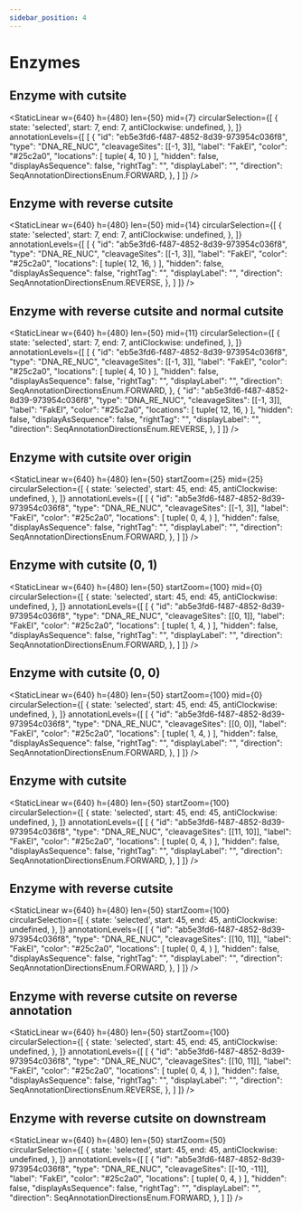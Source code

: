 ```yaml
---
sidebar_position: 4
---
```




# Enzymes

## Enzyme with cutsite
<StaticLinear w={640} h={480} len={50} mid={7} circularSelection={[
    {
      state: 'selected',
      start: 7,
      end: 7,
      antiClockwise: undefined,
    },
  ]}
  annotationLevels={[
      [
        {
          "id": "eb5e3fd6-f487-4852-8d39-973954c036f8",
          "type": "DNA_RE_NUC",
          "cleavageSites": [[-1, 3]],
          "label": "FakEI",
          "color": "#25c2a0",
          "locations": [
              tuple(
                  4,
                  10
              )
          ],
          "hidden": false,
          "displayAsSequence": false,
          "rightTag": "",
          "displayLabel": "",
          "direction": SeqAnnotationDirectionsEnum.FORWARD,
        },
      ]
  ]}
/>



## Enzyme with reverse cutsite
<StaticLinear w={640} h={480} len={50} mid={14} circularSelection={[
    {
      state: 'selected',
      start: 7,
      end: 7,
      antiClockwise: undefined,
    },
  ]}
  annotationLevels={[
      [
        {
          "id": "ab5e3fd6-f487-4852-8d39-973954c036f8",
          "type": "DNA_RE_NUC",
          "cleavageSites": [[-1, 3]],
          "label": "FakEI",
          "color": "#25c2a0",
          "locations": [
              tuple(
                  12,
                  16,
              )
          ],
          "hidden": false,
          "displayAsSequence": false,
          "rightTag": "",
          "displayLabel": "",
          "direction": SeqAnnotationDirectionsEnum.REVERSE,
        },
      ]
  ]}
/>



## Enzyme with reverse cutsite and normal cutsite
<StaticLinear w={640} h={480} len={50} mid={11} circularSelection={[
    {
      state: 'selected',
      start: 7,
      end: 7,
      antiClockwise: undefined,
    },
  ]}
  annotationLevels={[
      [
        {
          "id": "eb5e3fd6-f487-4852-8d39-973954c036f8",
          "type": "DNA_RE_NUC",
          "cleavageSites": [[-1, 3]],
          "label": "FakEI",
          "color": "#25c2a0",
          "locations": [
              tuple(
                  4,
                  10
              )
          ],
          "hidden": false,
          "displayAsSequence": false,
          "rightTag": "",
          "displayLabel": "",
          "direction": SeqAnnotationDirectionsEnum.FORWARD,
        },
        {
          "id": "ab5e3fd6-f487-4852-8d39-973954c036f8",
          "type": "DNA_RE_NUC",
          "cleavageSites": [[-1, 3]],
          "label": "FakEI",
          "color": "#25c2a0",
          "locations": [
              tuple(
                  12,
                  16,
              )
          ],
          "hidden": false,
          "displayAsSequence": false,
          "rightTag": "",
          "displayLabel": "",
          "direction": SeqAnnotationDirectionsEnum.REVERSE,
        },
      ]
  ]}
/>


## Enzyme with cutsite over origin
<StaticLinear w={640} h={480} len={50} startZoom={25} mid={25} circularSelection={[
    {
      state: 'selected',
      start: 45,
      end: 45,
      antiClockwise: undefined,
    },
  ]}
  annotationLevels={[
      [
        {
          "id": "ab5e3fd6-f487-4852-8d39-973954c036f8",
          "type": "DNA_RE_NUC",
          "cleavageSites": [[-1, 3]],
          "label": "FakEI",
          "color": "#25c2a0",
          "locations": [
              tuple(
                  0,
                  4,
              )
          ],
          "hidden": false,
          "displayAsSequence": false,
          "rightTag": "",
          "displayLabel": "",
          "direction": SeqAnnotationDirectionsEnum.FORWARD,
        },
      ]
  ]}
/>



## Enzyme with cutsite (0, 1)
<StaticLinear w={640} h={480} len={50} startZoom={100} mid={0} circularSelection={[
    {
      state: 'selected',
      start: 45,
      end: 45,
      antiClockwise: undefined,
    },
  ]}
  annotationLevels={[
      [
        {
          "id": "ab5e3fd6-f487-4852-8d39-973954c036f8",
          "type": "DNA_RE_NUC",
          "cleavageSites": [[0, 1]],
          "label": "FakEI",
          "color": "#25c2a0",
          "locations": [
              tuple(
                  1,
                  4,
              )
          ],
          "hidden": false,
          "displayAsSequence": false,
          "rightTag": "",
          "displayLabel": "",
          "direction": SeqAnnotationDirectionsEnum.FORWARD,
        },
      ]
  ]}
/>

## Enzyme with cutsite (0, 0)
<StaticLinear w={640} h={480} len={50} startZoom={100} mid={0} circularSelection={[
    {
      state: 'selected',
      start: 45,
      end: 45,
      antiClockwise: undefined,
    },
  ]}
  annotationLevels={[
      [
        {
          "id": "ab5e3fd6-f487-4852-8d39-973954c036f8",
          "type": "DNA_RE_NUC",
          "cleavageSites": [[0, 0]],
          "label": "FakEI",
          "color": "#25c2a0",
          "locations": [
              tuple(
                  1,
                  4,
              )
          ],
          "hidden": false,
          "displayAsSequence": false,
          "rightTag": "",
          "displayLabel": "",
          "direction": SeqAnnotationDirectionsEnum.FORWARD,
        },
      ]
  ]}
/>


## Enzyme with cutsite
<StaticLinear w={640} h={480} len={50} startZoom={100} circularSelection={[
    {
      state: 'selected',
      start: 45,
      end: 45,
      antiClockwise: undefined,
    },
  ]}
  annotationLevels={[
      [
        {
          "id": "ab5e3fd6-f487-4852-8d39-973954c036f8",
          "type": "DNA_RE_NUC",
          "cleavageSites": [[11, 10]],
          "label": "FakEI",
          "color": "#25c2a0",
          "locations": [
              tuple(
                  0,
                  4,
              )
          ],
          "hidden": false,
          "displayAsSequence": false,
          "rightTag": "",
          "displayLabel": "",
          "direction": SeqAnnotationDirectionsEnum.FORWARD,
        },
      ]
  ]}
/>

## Enzyme with reverse cutsite
<StaticLinear w={640} h={480} len={50} startZoom={100} circularSelection={[
    {
      state: 'selected',
      start: 45,
      end: 45,
      antiClockwise: undefined,
    },
  ]}
  annotationLevels={[
      [
        {
          "id": "ab5e3fd6-f487-4852-8d39-973954c036f8",
          "type": "DNA_RE_NUC",
          "cleavageSites": [[10, 11]],
          "label": "FakEI",
          "color": "#25c2a0",
          "locations": [
              tuple(
                  0,
                  4,
              )
          ],
          "hidden": false,
          "displayAsSequence": false,
          "rightTag": "",
          "displayLabel": "",
          "direction": SeqAnnotationDirectionsEnum.FORWARD,
        },
      ]
  ]}
/>


## Enzyme with reverse cutsite on reverse annotation
<StaticLinear w={640} h={480} len={50} startZoom={100} circularSelection={[
    {
      state: 'selected',
      start: 45,
      end: 45,
      antiClockwise: undefined,
    },
  ]}
  annotationLevels={[
      [
        {
          "id": "ab5e3fd6-f487-4852-8d39-973954c036f8",
          "type": "DNA_RE_NUC",
          "cleavageSites": [[10, 11]],
          "label": "FakEI",
          "color": "#25c2a0",
          "locations": [
              tuple(
                  0,
                  4,
              )
          ],
          "hidden": false,
          "displayAsSequence": false,
          "rightTag": "",
          "displayLabel": "",
          "direction": SeqAnnotationDirectionsEnum.REVERSE,
        },
      ]
  ]}
/>



## Enzyme with reverse cutsite on downstream
<StaticLinear w={640} h={480} len={50} startZoom={50} circularSelection={[
    {
      state: 'selected',
      start: 45,
      end: 45,
      antiClockwise: undefined,
    },
  ]}
  annotationLevels={[
      [
        {
          "id": "ab5e3fd6-f487-4852-8d39-973954c036f8",
          "type": "DNA_RE_NUC",
          "cleavageSites": [[-10, -11]],
          "label": "FakEI",
          "color": "#25c2a0",
          "locations": [
              tuple(
                  0,
                  4,
              )
          ],
          "hidden": false,
          "displayAsSequence": false,
          "rightTag": "",
          "displayLabel": "",
          "direction": SeqAnnotationDirectionsEnum.FORWARD,
        },
      ]
  ]}
/>
